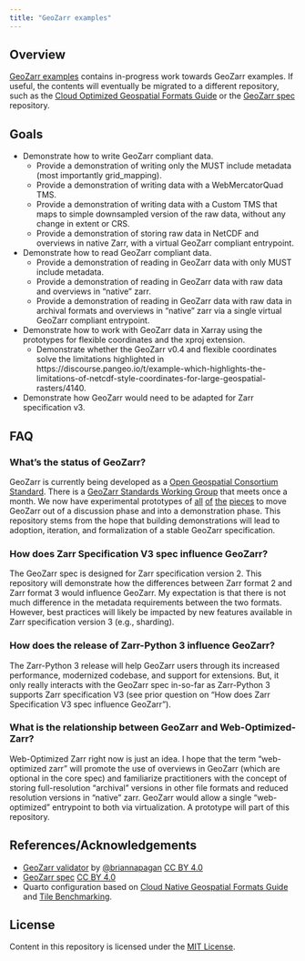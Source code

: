 ```yaml
---
title: "GeoZarr examples"
---
```


## Overview

[GeoZarr examples](https://github.com/developmentseed/geozarr-examples) contains in-progress work towards GeoZarr examples. If useful, the contents will eventually be migrated to a different repository, such as the
[Cloud Optimized Geospatial Formats Guide](https://github.com/cloudnativegeo/cloud-optimized-geospatial-formats-guide) or the [GeoZarr spec](https://github.com/zarr-developers/geozarr-spec)
repository.

## Goals

- Demonstrate how to write GeoZarr compliant data.
    - Provide a demonstration of writing only the MUST include metadata (most importantly grid_mapping).
    - Provide a demonstration of writing data with a WebMercatorQuad TMS.
    - Provide a demonstration of writing data with a Custom TMS that maps to simple downsampled version of the raw data, without any change in extent or CRS.
    - Provide a demonstration of storing raw data in NetCDF and overviews in native Zarr, with a virtual GeoZarr compliant entrypoint.
- Demonstrate how to read GeoZarr compliant data.
    - Provide a demonstration of reading in GeoZarr data with only MUST include metadata.
    - Provide a demonstration of reading in GeoZarr data with raw data and overviews in "native" zarr.
    - Provide a demonstration of reading in GeoZarr data with raw data in archival formats and overviews in "native" zarr via a single virtual GeoZarr compliant entrypoint.
- Demonstrate how to work with GeoZarr data in Xarray using the prototypes for flexible coordinates and the xproj extension.
    - Demonstrate whether the GeoZarr v0.4 and flexible coordinates solve the limitations highlighted in https://discourse.pangeo.io/t/example-which-highlights-the-limitations-of-netcdf-style-coordinates-for-large-geospatial-rasters/4140.
- Demonstrate how GeoZarr would need to be adapted for Zarr specification v3.

## FAQ

### What's the status of GeoZarr?

GeoZarr is currently being developed as a [Open Geospatial Consortium Standard](https://www.ogc.org/announcement/ogc-forms-new-geozarr-standards-working-group-to-establish-a-zarr-encoding-for-geospatial-data/).
There is a [GeoZarr Standards Working Group](https://portal.ogc.org/index.php?m=public&orderby=default&tab=7) that meets once a month. We now have
experimental prototypes of [all](https://github.com/pydata/xarray/pull/9543) [of](https://github.com/zarr-developers/VirtualiZarr/pull/271) [the](https://xproj.readthedocs.io/en/latest/usage.html)
[pieces](https://zarr.dev/blog/zarr-python-3-release/) to move GeoZarr out of a discussion phase and into a demonstration phase. This repository stems from the hope that building demonstrations will lead to
adoption, iteration, and formalization of a stable GeoZarr specification.

### How does Zarr Specification V3 spec influence GeoZarr?

The GeoZarr spec is designed for Zarr specification version 2. This repository will demonstrate how the differences between Zarr format 2 and Zarr format 3 would
influence GeoZarr. My expectation is that there is not much difference in the metadata requirements between the two formats. However, best practices will likely be impacted by new features available
in Zarr specification version 3 (e.g., sharding).

### How does the release of Zarr-Python 3 influence GeoZarr?

The Zarr-Python 3 release will help GeoZarr users through its increased performance, modernized codebase, and support for extensions. But, it only really interacts with the GeoZarr spec in-so-far
as Zarr-Python 3 supports Zarr specification V3 (see prior question on "How does Zarr Specification V3 spec influence GeoZarr").

### What is the relationship between GeoZarr and Web-Optimized-Zarr?

Web-Optimized Zarr right now is just an idea. I hope that the term "web-optimized zarr" will promote the use of overviews in GeoZarr (which are optional in the core spec) and familiarize practitioners with the concept of storing full-resolution "archival" versions in other file formats and reduced resolution versions in "native" zarr. GeoZarr would allow a single "web-optimized" entrypoint to both via virtualization. A prototype will part of this repository.

## References/Acknowledgements

- [GeoZarr validator](https://github.com/briannapagan/geozarr-validator) by [@briannapagan](https://github.com/briannapagan) [CC BY 4.0](http://creativecommons.org/licenses/by/4.0/)
- [GeoZarr spec](https://github.com/zarr-developers/geozarr-spec) [CC BY 4.0](http://creativecommons.org/licenses/by/4.0/)
- Quarto configuration based on [Cloud Native Geospatial Formats Guide](https://github.com/cloudnativegeo/cloud-optimized-geospatial-formats-guide) and [Tile Benchmarking](https://developmentseed.org/tile-benchmarking/).

## License

Content in this repository is licensed under the [MIT License](LICENSE.txt).
